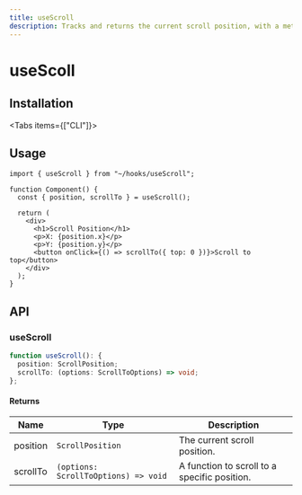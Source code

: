 ```yaml
---
title: useScroll
description: Tracks and returns the current scroll position, with a method to scroll to specific coordinates.
---
```



# useScoll

## Installation

<Tabs items={["CLI"]}>
  <Tab value="CLI">
    <DynamicCodeBlock lang="bash" code="npx rehooks-cli@latest add useScroll" />
  </Tab>
</Tabs>

## Usage

```tsx title="Component.tsx"
import { useScroll } from "~/hooks/useScroll";

function Component() {
  const { position, scrollTo } = useScroll();

  return (
    <div>
      <h1>Scroll Position</h1>
      <p>X: {position.x}</p>
      <p>Y: {position.y}</p>
      <button onClick={() => scrollTo({ top: 0 })}>Scroll to top</button>
    </div>
  );
}
```

## API

### useScroll

```ts title="useScroll.ts"
function useScroll(): {
  position: ScrollPosition;
  scrollTo: (options: ScrollToOptions) => void;
};
```

#### Returns

| Name     | Type                                 | Description                                  |
| -------- | ------------------------------------ | -------------------------------------------- |
| position | `ScrollPosition`                     | The current scroll position.                 |
| scrollTo | `(options: ScrollToOptions) => void` | A function to scroll to a specific position. |
